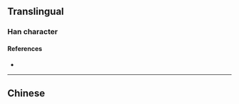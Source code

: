 {{also|岡}}
{{character info/new}}
==Translingual==

===Han character===
{{Han char|rn=13|rad=冂|as=02|sn=4|four=77220|canj=BK|ids=⿴冂㐅}}

====References====
* {{Han ref|kx=0128.351|hdz=10097.030|uh=5188|ud=20872}}

----

==Chinese==
{{zh-see|岡}}